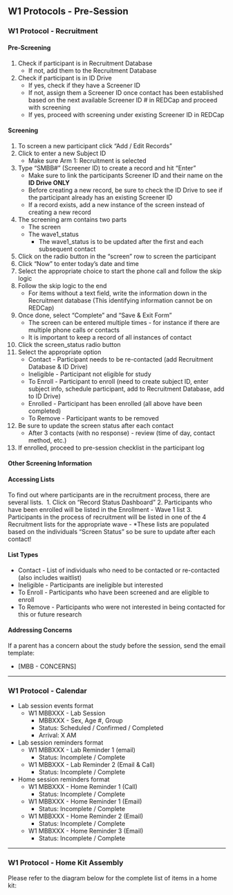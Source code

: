 ## W1 Protocols - Pre-Session

### W1 Protocol - Recruitment

#### Pre-Screening

 1. Check if participant is in Recruitment Database
     - If not, add them to the Recruitment Database
 3. Check if participant is in ID Drive
    - If yes, check if they have a Screener ID
    - If not, assign them a Screener ID once contact has been established based on the next available Screener ID # in REDCap and proceed with screening
    - If yes, proceed with screening under existing Screener ID in REDCap

#### Screening

1. To screen a new participant click “Add / Edit Records”
![<!--- recap_screening --->](images/redcap_screening/1.png)
2.  Click to enter a new Subject ID
    - Make sure Arm 1: Recruitment is selected
3. Type “SMBB#” (Screener ID) to create a record and hit “Enter”
    - Make sure to link the participants Screener ID and their name on the **ID Drive ONLY**
    - Before creating a new record, be sure to check the ID Drive to see if the participant already has an existing Screener ID
    - If a record exists, add a new instance of the screen instead of creating a new record
![<!--- recap_screening --->](images/redcap_screening/2.png)
4. The screening arm contains two parts
    - The screen
    - The wave1_status
        - The wave1_status is to be updated after the first and each subsequent contact
![<!--- recap_screening --->](images/redcap_screening/3.png)
5. Click on the radio button in the “screen” row to screen the participant
![<!--- recap_screening --->](images/redcap_screening/4.png)
6. Click “Now” to enter today’s date and time
7. Select the appropriate choice to start the phone call and follow the skip logic
8. Follow the skip logic to the end
    - For items without a text field, write the information down in the Recruitment database (This identifying information cannot be on REDCap)
9. Once done, select “Complete” and “Save & Exit Form”
    - The screen can be entered multiple times - for instance if there are multiple phone calls or contacts
    - It is important to keep a record of all instances of contact
![<!--- recap_screening --->](images/redcap_screening/5.png)
10. Click the screen_status radio button
![<!--- recap_screening --->](images/redcap_screening/6.png)
11. Select the appropriate option
     - Contact - Participant needs to be re-contacted (add Recruitment Database & ID Drive)
     - Ineligible - Participant not eligible for study
     - To Enroll - Participant to enroll (need to create subject ID, enter subject info, schedule participant, add to Recruitment Database, add to ID Drive)
     - Enrolled - Participant has been enrolled (all above have been completed)
     - To Remove - Participant wants to be removed
12. Be sure to update the screen status after each contact
     - After 3 contacts (with no response) - review (time of day, contact method, etc.)
13. If enrolled, proceed to pre-session checklist in the participant log


#### Other Screening Information

<h4>Accessing Lists</h4>

To find out where participants are in the recruitment process, there are several lists. 
![<!--- recap_screening --->](images/redcap_screening/7.png)
1. Click on “Record Status Dashboard”
2. Participants who have been enrolled will be listed in the Enrollment - Wave 1 list
3. Participants in the process of recruitment will be listed in one of the 4 Recruitment lists for the appropriate wave
    - *These lists are populated based on the individuals “Screen Status” so be sure to update after each contact!

<h4>List Types</h4>

- Contact - List of individuals who need to be contacted or re-contacted (also includes waitlist)
- Ineligible - Participants are ineligible but interested
- To Enroll - Participants who have been screened and are eligible to enroll
- To Remove - Participants who were not interested in being contacted for this or future research

#### Addressing Concerns

If a parent has a concern about the study before the session, send the email template: 

- [MBB - CONCERNS]

----------------

### W1 Protocol - Calendar

- Lab session events format
   - W1 MBBXXX - Lab Session
        - MBBXXX - Sex, Age #, Group
        - Status: Scheduled / Confirmed / Completed
        - Arrival: X AM
- Lab session reminders format
    - W1 MBBXXX - Lab Reminder 1 (email)
        - Status: Incomplete / Complete
    - W1 MBBXXX - Lab Reminder 2 (Email & Call) 
        - Status: Incomplete / Complete
- Home session reminders format
    - W1 MBBXXX - Home Reminder 1 (Call) 
        - Status: Incomplete / Complete
    - W1 MBBXXX - Home Reminder 1 (Email)
        - Status: Incomplete / Complete
    - W1 MBBXXX - Home Reminder 2 (Email)
        - Status: Incomplete / Complete
    - W1 MBBXXX - Home Reminder 3 (Email)
        - Status: Incomplete / Complete
        
----------------

### W1 Protocol - Home Kit Assembly
        
Please refer to the diagram below for the complete list of items in a home kit:

![<!--- home_kit --->](images/home_kit/1.jpeg)

